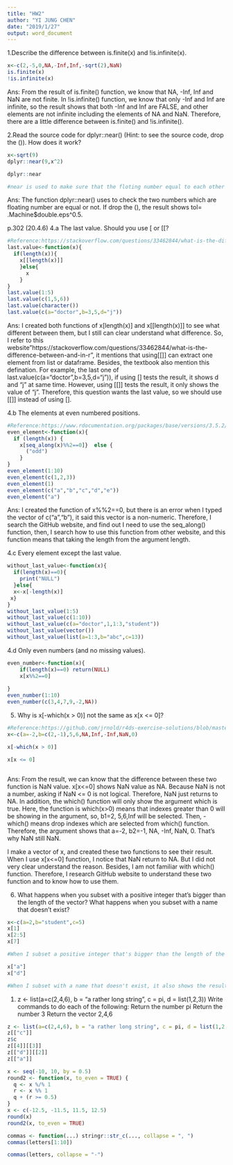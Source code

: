 ```yaml
---
title: "HW2"
author: "YI JUNG CHEN"
date: "2019/1/27"
output: word_document
---
```



1.Describe the difference between is.finite(x) and !is.infinite(x).
```r
x<-c(2,-5,0,NA,-Inf,Inf,-sqrt(2),NaN)
is.finite(x)
!is.infinite(x)


```

Ans:
From the result of is.finite() function, we know that NA, -Inf, Inf and NaN are not finite. In !is.infinite() function, we know that only -Inf and Inf are infinite, so the result shows that both -Inf and Inf are FALSE, and other elements are not infinite including the elements of NA and NaN. Therefore, there are a little difference between is.finite() and !is.infinite().

2.Read the source code for dplyr::near() (Hint: to see the source code, drop the ()). How does it work?
```r
x<-sqrt(9)
dplyr::near(9,x^2)

dplyr::near

#near is used to make sure that the floting number equal to each other or not
```

Ans:
The function dplyr::near() uses to check the two numbers which are floating number are equal or not. If drop the (), the result shows tol= .Machine$double.eps^0.5. 

p.302 (20.4.6) 
4.a The last value. Should you use [ or [[?
```r
#Reference:https://stackoverflow.com/questions/33462844/what-is-the-difference-between-and-in-r
last.value<-function(x){
  if(length(x)){
    x[[length(x)]]
    }else{
      x
    }
}
last.value(1:5)
last.value(c(1,5,6))
last.value(character())
last.value(c(a="doctor",b=3,5,d="j"))


```

Ans:
I created both functions of x[length(x)] and x[[length(x)]] to see what different between them, but I still can clear understand what difference. So, I refer to this website"https://stackoverflow.com/questions/33462844/what-is-the-difference-between-and-in-r", it mentions that using[[]] can extract one element from list or dataframe. Besides, the textbook also mention this defination. For example, the last one of last.value(c(a="doctor",b=3,5,d="j")), if using [] tests the result, it shows d and "j" at same time. However, using [[]] tests the result, it only shows the value of "j". Therefore, this question wants the last value, so we should use [[]] instead of using [].

4.b
The elements at even numbered positions.
```r
#Reference:https://www.rdocumentation.org/packages/base/versions/3.5.2/topics/seq; https://github.com/jrnold/r4ds-exercise-solutions/blob/master/vectors.Rmd
even_element<-function(x){
  if (length(x)) {
    x[seq_along(x)%%2==0]}  else {
      ("odd")
    }
}
even_element(1:10)
even_element(c(1,2,3))
even_element(1)
even_element(c("a","b","c","d","e"))
even_element("a")

```

Ans:
I created the function of x%%2==0, but there is an error when I typed the vector of c("a","b"), it said this vector is a non-numeric. Therefore, I search the GitHub website, and find out I need to use the seq_along() function, then, I search how to use this function from other website, and this function means that taking the length from the argument length.

4.c
Every element except the last value.
```r
without_last_value<-function(x){
  if(length(x)==0){
    print("NULL")
  }else{
  x<-x[-length(x)]
 x}
}
without_last_value(1:5)
without_last_value(c(1:10))
without_last_value(c(a="doctor",1,1:3,"student"))
without_last_value(vector())
without_last_value(list(a=1:3,b="abc",c=13))
```

4.d
Only even numbers (and no missing values).
```r
even_number<-function(x){
    if(length(x)==0) return(NULL)
    x[x%%2==0]
    
}
even_number(1:10)
even_number(c(3,4,7,9,-2,NA))

```


5. Why is x[-which(x > 0)] not the same as x[x <= 0]?
```r
#Reference:https://github.com/jrnold/r4ds-exercise-solutions/blob/master/vectors.Rmd
x<-c(a=-2,b=c(2,-1),5,6,NA,Inf,-Inf,NaN,0)

x[-which(x > 0)]

x[x <= 0]



```

Ans:
From the result, we can know that the difference between these two function is NaN value. x[x<=0] shows NaN value as NA. Because NaN is not a number, asking if NaN <= 0 is not logical. Therefore, NaN just returns to NA. In addition, the which() function will only show the argument which is true. Here, the function is which(x>0) means that indexes greater than 0 will be showing in the argument, so, b1=2, 5,6,Inf will be selected. Then, -which() means drop indexes which are selected from which() function. Therefore, the argument shows that a=-2, b2=-1, NA, -Inf, NaN, 0. That's why NaN still NaN.

I make a vector of x, and created these two functions to see their result. When I use x[x<=0] function, I notice that NaN return to NA. But I did not very clear understand the reason. Besides, I am not familiar with which() function. Therefore, I research GitHub website to understand these two function and to know how to use them.

6. What happens when you subset with a positive integer that’s bigger than the length of the vector? What happens when you subset with a name that doesn’t exist?
```r
x<-c(a=2,b="student",c=5)
x[1]
x[2:5]
x[7]

#When I subset a positive integer that's bigger than the length of the vector, it will show the result of NA. 

x["a"]
x["d"]

#When I subset with a name that doesn't exist, it also shows the result of NA. 
```

1. z <- list(a=c(2,4,6), b = "a rather long string", c = pi, d = list(1,2,3))
Write commands to do each of the following:
 Return the number pi 
Return the number 3
Return the vector 2,4,6

```r
z <- list(a=c(2,4,6), b = "a rather long string", c = pi, d = list(1,2,3))
z[["c"]]
z$c
z[[4]][[3]]
z[["d"]][[2]]
z[["a"]]

```

```r
x <- seq(-10, 10, by = 0.5)
round2 <- function(x, to_even = TRUE) {
  q <- x %/% 1
  r <- x %% 1
  q + (r >= 0.5)
}
x <- c(-12.5, -11.5, 11.5, 12.5)
round(x)
round2(x, to_even = TRUE)
```

```r
commas <- function(...) stringr::str_c(..., collapse = ", ")
commas(letters[1:10])

commas(letters, collapse = "-")
```

